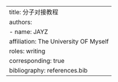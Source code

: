 ---
title:  分子对接教程
authors:
  - name: JAYZ
    affiliation: The University OF Myself
    roles: writing
    corresponding: true
bibliography: references.bib
---